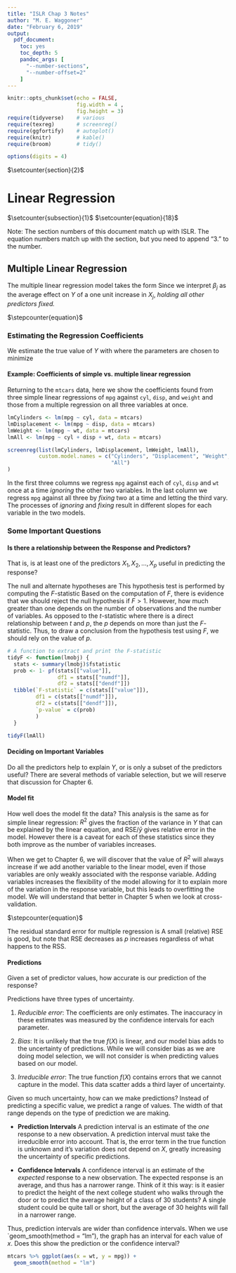 ```yaml
---
title: "ISLR Chap 3 Notes"
author: "M. E. Waggoner"
date: "February 6, 2019"
output: 
  pdf_document:
    toc: yes
    toc_depth: 5
    pandoc_args: [
      "--number-sections",
      "--number-offset=2"
    ]
---
```


```r
knitr::opts_chunk$set(echo = FALSE,
                      fig.width = 4 ,
                      fig.height = 3)
require(tidyverse)    # various
require(texreg)       # screenreg()
require(ggfortify)    # autoplot()
require(knitr)        # kable()
require(broom)        # tidy()

options(digits = 4)
```


$\setcounter{section}{2}$

#  Linear Regression

$\setcounter{subsection}{1}$
$\setcounter{equation}{18}$

Note:  The section numbers of this document match up with ISLR.  The equation numbers match up with the section, but you need to append "3." to the number.

## Multiple Linear Regression

The multiple linear regression model takes the form
\begin{align}
Y = \beta_0 + \beta_1 X_1 + \beta_2 X_2 + \cdots + \beta_p X_p + \epsilon.
\end{align}
Since
\begin{align}
\frac{\partial Y}{\partial X_j} = \beta_j \nonumber
\end{align}
 we interpret $\beta_j$ as the average effect on $Y$ of a one unit increase in $X_j$, *holding all other predictors fixed.*

$\stepcounter{equation}$

### Estimating the Regression Coefficients

We estimate the true value of $Y$ with
\begin{align}
\hat{Y} = \hat{\beta_0} + \hat{\beta_1} X_1 + \hat{\beta_2} X_2 + \cdots + \hat{\beta_p} X_p
\end{align}
where the parameters are chosen to minimize 
\begin{align}
\displaystyle RSS = 
\Sigma_{i = 1}^n \left(y_i - \hat{y_i}\right)^2.
\end{align}

#### Example: Coefficients of simple vs. multiple linear regression

Returning to the `mtcars` data, here we show the coefficients found from three simple linear regressions of `mpg` against `cyl`, `disp`, and `weight` and those from a multiple regression on all three variables at once.

```r
lmCylinders <- lm(mpg ~ cyl, data = mtcars)
lmDisplacement <- lm(mpg ~ disp, data = mtcars)
lmWeight <- lm(mpg ~ wt, data = mtcars)
lmAll <- lm(mpg ~ cyl + disp + wt, data = mtcars)

screenreg(list(lmCylinders, lmDisplacement, lmWeight, lmAll),
          custom.model.names = c("Cylinders", "Displacement", "Weight",
                                 "All")
)

```

In the first three columns we regress `mpg` against each of `cyl`, `disp` and `wt` once at a time *ignoring* the other two variables.  In the last column we regress `mpg` against all three by *fixing* two at a time and letting the third vary.  The processes of *ignoring* and *fixing* result in different slopes for each variable in the two models.

### Some Important Questions

#### Is there a relationship between the Response and Predictors?

That is, is at least one of the predictors $X_1, X_2, \ldots, X_p$ useful in predicting the response?

The null and alternate hypotheses are 
\begin{align*}
H_0&: \beta_1 = \beta_2 = \cdots = \beta_p = 0 \\
H_1&: \text{at least one } \beta_j \text{ is non-zero}
\end{align*}
This hypothesis test is performed by computing the $F$-statistic
\begin{align}
F = \frac{(\mathrm{TSS}- \mathrm{RSS})/p}{\mathrm{RSS}/(n - p - 1)}.
\end{align}
Based on the computation of $F$, there is evidence that we should reject the null hypothesis if $F > 1$.  However, how much greater than one depends on the number of observations and the number of variables.  As opposed to the $t$-statistic where there is a direct relationship between $t$ and $p$, the $p$ depends on more than just the $F$-statistic.  Thus, to draw a conclusion from the hypothesis test using $F$, we should rely on the value of $p$.


```r
# A function to extract and print the F-statistic
tidyF <- function(lmobj) {
  stats <- summary(lmobj)$fstatistic
  prob <- 1- pf(stats[["value"]], 
                df1 = stats[["numdf"]], 
                df2 = stats[["dendf"]])
  tibble(`F-statistic` = c(stats[["value"]]),
         df1 = c(stats[["numdf"]]), 
         df2 = c(stats[["dendf"]]),
         `p-value` = c(prob)
         )
  }

tidyF(lmAll)
```

#### Deciding on Important Variables

Do all the predictors help to explain $Y$, or is only a subset of the predictors useful?  There are several methods of variable selection, but we will reserve that discussion for Chapter 6.

#### Model fit

How well does the model fit the data?  This analysis is the same as for simple linear regression:  $R^2$ gives the fraction of the variance in $Y$ that can be explained by the linear equation, and $\mathrm{RSE}/\bar{y}$ gives relative error in the model.  However there is a caveat for each of these statistics since they both improve as the number of variables increases.

When we get to Chapter 6, we will discover that the value of $R^2$ will always increase if we add another variable to the linear model, even if those variables are only weakly associated with the response variable.  Adding variables increases the flexibility of the model allowing for it to explain more of the variation in the response variable, but this leads to overfitting the model.  We will understand that better in Chapter 5 when we look at cross-validation.

$\stepcounter{equation}$

The residual standard error for multiple regression is 
\begin{align}
\mathrm{RSE} = \sqrt{\frac{\mathrm{RSS}}{n - p - 1}}.
\end{align}
A small (relative) RSE is good, but note that RSE decreases as $p$ increases regardless of what happens to the RSS.

#### Predictions

Given a set of predictor values, how accurate is our prediction of the response?

Predictions have three types of uncertainty.

1. *Reducible error*:  The coefficients are only estimates.  The inaccuracy in these estimates was measured by the confidence intervals for each parameter.

2. *Bias*:  It is unlikely that the true $f(X)$ is linear, and our model bias adds to the uncertainty of predictions.  While we will consider  bias as we are doing model selection, we will not consider is when predicting values based on our model.

3. *Irreducible error*:  The true function $f(X)$ contains errors that we cannot capture in the model.  This data scatter adds a third layer of uncertainty.

Given so much uncertainty, how can we make predictions?  Instead of predicting a specific value, we predict a range of values.  The width of that range depends on the type of prediction we are making.

* **Prediction Intervals**  A prediction interval is an estimate of the *one* response to a new observation.  A prediction interval must take the irreducible error into account.  That is, the error term in the true function is unknown and it's variation does not depend on $X$, greatly increasing the uncertainty of specific predictions.

* **Confidence Intervals** A confidence interval is an estimate of the *expected* response to a new observation.  The expected response is an average, and thus has a narrower range.  Think of it this way:  is it easier to predict the height of the next college student who walks through the door or to predict the average height of a class of 30 students?  A single student could be quite tall or short, but the average of 30 heights will fall in a narrower range.

Thus, prediction intervals are wider than confidence intervals.  When we use `geom_smooth(method = "lm"), the graph has an interval for each value of $x$.  Does this show the prediction or the confidence interval?

```r
mtcars %>% ggplot(aes(x = wt, y = mpg)) +
  geom_smooth(method = "lm")
```





